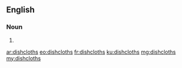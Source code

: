 ==English==

===Noun===
{{head|en|plural}}

# {{plural of|dishcloth|lang=en|nocat=1}}

[[ar:dishcloths]]
[[eo:dishcloths]]
[[fr:dishcloths]]
[[ku:dishcloths]]
[[mg:dishcloths]]
[[my:dishcloths]]